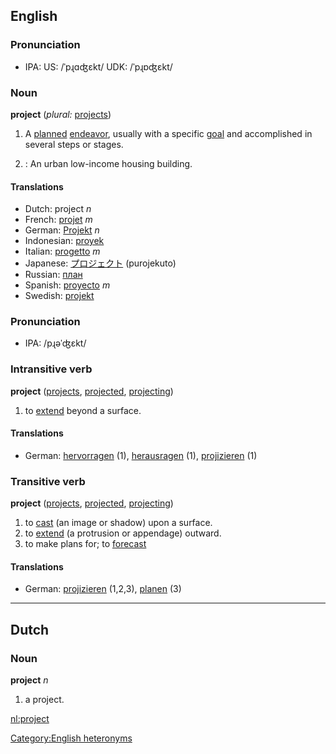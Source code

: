 ==English==

===Pronunciation===
*IPA: US: /ˈpɻɑʤεkt/ UDK: /ˈpɻɒʤεkt/

===Noun===
'''project'''  (''plural:'' [[projects]])
# A [[plan]]ned [[endeavor]], usually with a specific [[goal]] and accomplished in several steps or stages.
# {{US}}: An urban low-income housing building.

==== Translations ====
*Dutch: project ''n''
*French: [[projet]] ''m''
*German: [[Projekt]] ''n''
*Indonesian: [[proyek]]
*Italian: [[progetto]] ''m''
*Japanese: [[プロジェクト]] (purojekuto)
*Russian: [[план]]
*Spanish: [[proyecto]] ''m''
*Swedish: [[projekt]]

===Pronunciation===
*IPA: /pɻəˈʤεkt/

===Intransitive verb===
'''project'''  ([[projects]], [[projected]], [[projecting]])
#to [[extend]] beyond a surface.

====Translations====
*German: [[hervorragen]] (1), [[herausragen]] (1), [[projizieren]] (1)

===Transitive verb===
'''project'''  ([[projects]], [[projected]], [[projecting]])
# to [[cast]] (an image or shadow) upon a surface.
# to [[extend]] (a protrusion or appendage) outward.
# to make plans for; to [[forecast]]

====Translations====
*German: [[projizieren]] (1,2,3), [[planen]] (3)

----
==Dutch==
===Noun===
'''project''' ''n''

# a project.

[[nl:project]]

[[Category:English heteronyms]]